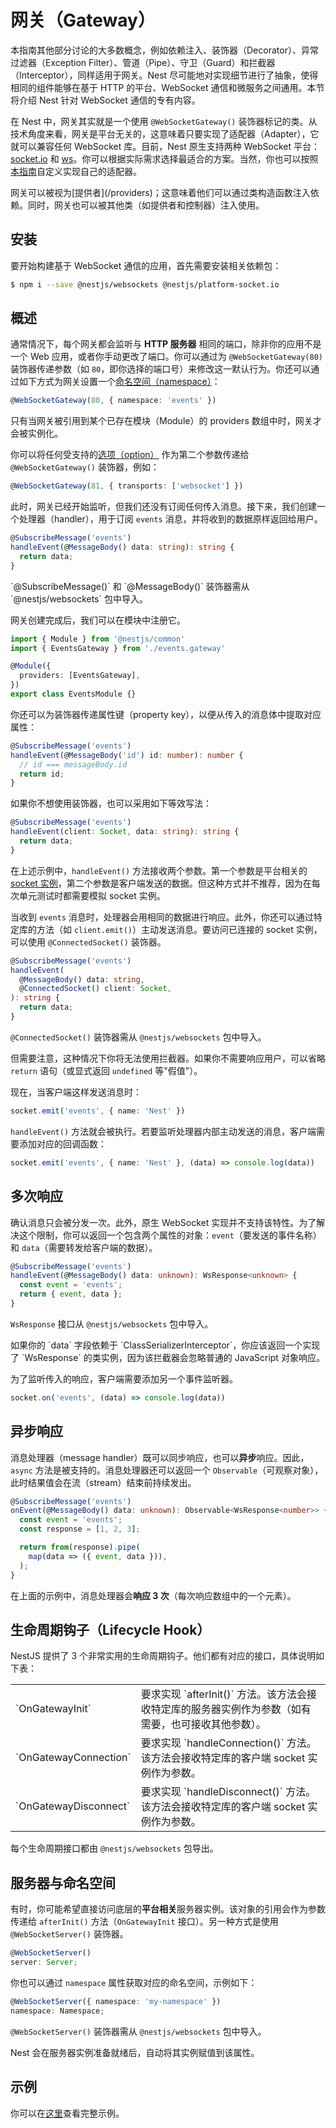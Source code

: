 
# 网关（Gateway）

本指南其他部分讨论的大多数概念，例如依赖注入、装饰器（Decorator）、异常过滤器（Exception Filter）、管道（Pipe）、守卫（Guard）和拦截器（Interceptor），同样适用于网关。Nest 尽可能地对实现细节进行了抽象，使得相同的组件能够在基于 HTTP 的平台、WebSocket 通信和微服务之间通用。本节将介绍 Nest 针对 WebSocket 通信的专有内容。

在 Nest 中，网关其实就是一个使用 `@WebSocketGateway()` 装饰器标记的类。从技术角度来看，网关是平台无关的，这意味着只要实现了适配器（Adapter），它就可以兼容任何 WebSocket 库。目前，Nest 原生支持两种 WebSocket 平台：[socket.io](https://github.com/socketio/socket.io) 和 [ws](https://github.com/websockets/ws)。你可以根据实际需求选择最适合的方案。当然，你也可以按照[本指南](/websockets/adapter)自定义实现自己的适配器。

<DocImage src={gatewaysImage} alt="Gateways" />

<CalloutInfo>
  网关可以被视为[提供者](/providers)；这意味着他们可以通过类构造函数注入依赖。同时，网关也可以被其他类（如提供者和控制器）注入使用。
</CalloutInfo>

## 安装

要开始构建基于 WebSocket 通信的应用，首先需要安装相关依赖包：

```bash
$ npm i --save @nestjs/websockets @nestjs/platform-socket.io
```

## 概述

通常情况下，每个网关都会监听与 **HTTP 服务器** 相同的端口，除非你的应用不是一个 Web 应用，或者你手动更改了端口。你可以通过为 `@WebSocketGateway(80)` 装饰器传递参数（如 `80`，即你选择的端口号）来修改这一默认行为。你还可以通过如下方式为网关设置一个[命名空间（namespace）](https://socket.io/docs/v4/namespaces/)：

```ts
@WebSocketGateway(80, { namespace: 'events' })
```

<CalloutInfo type="warning">
  只有当网关被引用到某个已存在模块（Module）的 providers 数组中时，网关才会被实例化。
</CalloutInfo>

你可以将任何受支持的[选项（option）](https://socket.io/docs/v4/server-options/) 作为第二个参数传递给 `@WebSocketGateway()` 装饰器，例如：

```ts
@WebSocketGateway(81, { transports: ['websocket'] })
```

此时，网关已经开始监听，但我们还没有订阅任何传入消息。接下来，我们创建一个处理器（handler），用于订阅 `events` 消息，并将收到的数据原样返回给用户。

```ts filename='events.gateway.ts'
@SubscribeMessage('events')
handleEvent(@MessageBody() data: string): string {
  return data;
}
```

<CalloutInfo>
  `@SubscribeMessage()` 和 `@MessageBody()` 装饰器需从 `@nestjs/websockets` 包中导入。
</CalloutInfo>

网关创建完成后，我们可以在模块中注册它。

```ts filename='events.module.ts'
import { Module } from '@nestjs/common'
import { EventsGateway } from './events.gateway'

@Module({
  providers: [EventsGateway],
})
export class EventsModule {}
```

你还可以为装饰器传递属性键（property key），以便从传入的消息体中提取对应属性：

```ts filename='events.gateway.ts'
@SubscribeMessage('events')
handleEvent(@MessageBody('id') id: number): number {
  // id === messageBody.id
  return id;
}
```

如果你不想使用装饰器，也可以采用如下等效写法：

```ts filename='events.gateway.ts'
@SubscribeMessage('events')
handleEvent(client: Socket, data: string): string {
  return data;
}
```

在上述示例中，`handleEvent()` 方法接收两个参数。第一个参数是平台相关的 [socket 实例](https://socket.io/docs/v4/server-api/#socket)，第二个参数是客户端发送的数据。但这种方式并不推荐，因为在每次单元测试时都需要模拟 socket 实例。

当收到 `events` 消息时，处理器会用相同的数据进行响应。此外，你还可以通过特定库的方法（如 `client.emit()`）主动发送消息。要访问已连接的 socket 实例，可以使用 `@ConnectedSocket()` 装饰器。

```ts filename='events.gateway.ts'
@SubscribeMessage('events')
handleEvent(
  @MessageBody() data: string,
  @ConnectedSocket() client: Socket,
): string {
  return data;
}
```

<CalloutInfo>

`@ConnectedSocket()` 装饰器需从 `@nestjs/websockets` 包中导入。

</CalloutInfo>

但需要注意，这种情况下你将无法使用拦截器。如果你不需要响应用户，可以省略 `return` 语句（或显式返回 `undefined` 等"假值"）。

现在，当客户端这样发送消息时：

```ts
socket.emit('events', { name: 'Nest' })
```

`handleEvent()` 方法就会被执行。若要监听处理器内部主动发送的消息，客户端需要添加对应的回调函数：

```ts
socket.emit('events', { name: 'Nest' }, (data) => console.log(data))
```

## 多次响应

确认消息只会被分发一次。此外，原生 WebSocket 实现并不支持该特性。为了解决这个限制，你可以返回一个包含两个属性的对象：`event`（要发送的事件名称）和 `data`（需要转发给客户端的数据）。

```ts filename='events.gateway.ts'
@SubscribeMessage('events')
handleEvent(@MessageBody() data: unknown): WsResponse<unknown> {
  const event = 'events';
  return { event, data };
}
```

<CalloutInfo>

`WsResponse` 接口从 `@nestjs/websockets` 包中导入。

</CalloutInfo>

<CalloutInfo type="warning">
  如果你的 `data` 字段依赖于 `ClassSerializerInterceptor`，你应该返回一个实现了 `WsResponse`
  的类实例，因为该拦截器会忽略普通的 JavaScript 对象响应。
</CalloutInfo>

为了监听传入的响应，客户端需要添加另一个事件监听器。

```ts
socket.on('events', (data) => console.log(data))
```

## 异步响应

消息处理器（message handler）既可以同步响应，也可以**异步**响应。因此，`async` 方法是被支持的。消息处理器还可以返回一个 `Observable`（可观察对象），此时结果值会在流（stream）结束前持续发出。

```ts filename='events.gateway.ts'
@SubscribeMessage('events')
onEvent(@MessageBody() data: unknown): Observable<WsResponse<number>> {
  const event = 'events';
  const response = [1, 2, 3];

  return from(response).pipe(
    map(data => ({ event, data })),
  );
}
```

在上面的示例中，消息处理器会**响应 3 次**（每次响应数组中的一个元素）。

## 生命周期钩子（Lifecycle Hook）

NestJS 提供了 3 个非常实用的生命周期钩子。他们都有对应的接口，具体说明如下表：

<table>
  <tbody>
    <tr>
      <td>`OnGatewayInit`</td>
      <td>
        要求实现 `afterInit()`
        方法。该方法会接收特定库的服务器实例作为参数（如有需要，也可接收其他参数）。
      </td>
    </tr>
    <tr>
      <td>`OnGatewayConnection`</td>
      <td>要求实现 `handleConnection()` 方法。该方法会接收特定库的客户端 socket 实例作为参数。</td>
    </tr>
    <tr>
      <td>`OnGatewayDisconnect`</td>
      <td>要求实现 `handleDisconnect()` 方法。该方法会接收特定库的客户端 socket 实例作为参数。</td>
    </tr>
  </tbody>
</table>

<CalloutInfo>

每个生命周期接口都由 `@nestjs/websockets` 包导出。

</CalloutInfo>

## 服务器与命名空间

有时，你可能希望直接访问底层的**平台相关**服务器实例。该对象的引用会作为参数传递给 `afterInit()` 方法（`OnGatewayInit` 接口）。另一种方式是使用 `@WebSocketServer()` 装饰器。

```ts
@WebSocketServer()
server: Server;
```

你也可以通过 `namespace` 属性获取对应的命名空间，示例如下：

```ts
@WebSocketServer({ namespace: 'my-namespace' })
namespace: Namespace;
```

<CalloutInfo>

`@WebSocketServer()` 装饰器需从 `@nestjs/websockets` 包中导入。

</CalloutInfo>

Nest 会在服务器实例准备就绪后，自动将其实例赋值到该属性。

## 示例

你可以在[这里](https://github.com/nestjs/nest/tree/master/sample/02-gateways)查看完整示例。
